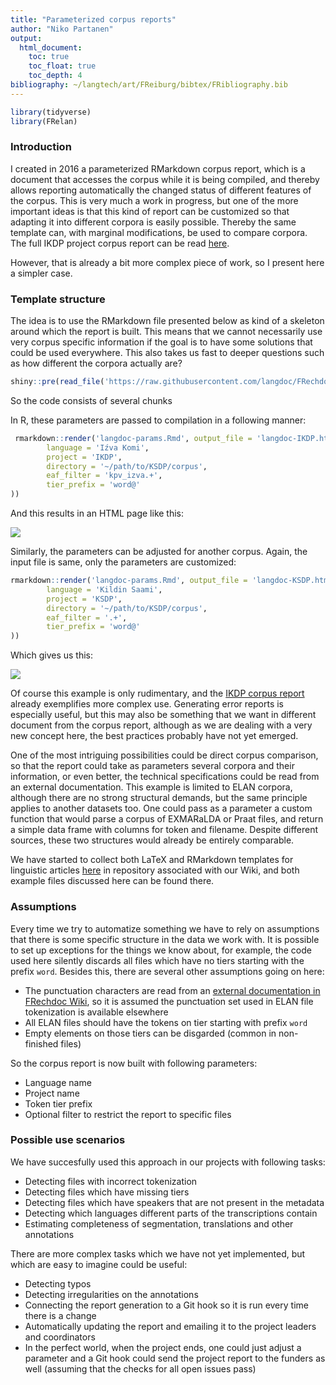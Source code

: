 ```yaml
---
title: "Parameterized corpus reports"
author: "Niko Partanen"
output:
  html_document:
    toc: true
    toc_float: true
    toc_depth: 4
bibliography: ~/langtech/art/FReiburg/bibtex/FRibliography.bib
---
```


```r
library(tidyverse)
library(FRelan)
```

### Introduction

I created in 2016 a parameterized RMarkdown corpus report, which is a document that accesses the corpus while it is being compiled, and thereby allows reporting automatically the changed status of different features of the corpus. This is very much a work in progress, but one of the more important ideas is that this kind of report can be customized so that adapting it into different corpora is easily possible. Thereby the same template can, with marginal modifications, be used to compare corpora. The full IKDP project corpus report can be read [here](http://langdoc.github.io/kpv/).

However, that is already a bit more complex piece of work, so I present here a simpler case.

### Template structure

The idea is to use the RMarkdown file presented below as kind of a skeleton around which the report is built. This means that we cannot necessarily use very corpus specific information if the goal is to have some solutions that could be used everywhere. This also takes us fast to deeper questions such as how different the corpora actually are?

```r
shiny::pre(read_file('https://raw.githubusercontent.com/langdoc/FRechdoc/master/prose/langdoc-params.Rmd'), class='rmarkdown')
```

So the code consists of several chunks

In R, these parameters are passed to compilation in a following manner:

```r
 rmarkdown::render('langdoc-params.Rmd', output_file = 'langdoc-IKDP.html', params = list(
        language = 'Iźva Komi',
        project = 'IKDP',
        directory = '~/path/to/KSDP/corpus',
        eaf_filter = 'kpv_izva.+',
        tier_prefix = 'word@'
))
```

And this results in an HTML page like this:

![](http://i.imgur.com/YewuS3i.png)

Similarly, the parameters can be adjusted for another corpus. Again, the input file is same, only the parameters are customized:

```r
rmarkdown::render('langdoc-params.Rmd', output_file = 'langdoc-KSDP.html', params = list(
        language = 'Kildin Saami',
        project = 'KSDP',
        directory = '~/path/to/KSDP/corpus',
        eaf_filter = '.+',
        tier_prefix = 'word@'
))
```

Which gives us this:

![](http://i.imgur.com/thk7UKR.png)

Of course this example is only rudimentary, and the [IKDP corpus report](http://langdoc.github.io/kpv/) already exemplifies more complex use. Generating error reports is especially useful, but this may also be something that we want in different document from the corpus report, although as we are dealing with a very new concept here, the best practices probably have not yet emerged.

One of the most intriguing possibilities could be direct corpus comparison, so that the report could take as parameters several corpora and their information, or even better, the technical specifications could be read from an external documentation. This example is limited to ELAN corpora, although there are no strong structural demands, but the same principle applies to another datasets too. One could pass as a parameter a custom function that would parse a corpus of EXMARaLDA or Praat files, and return a simple data frame with columns for token and filename. Despite different sources, these two structures would already be entirely comparable. 

We have started to collect both LaTeX and RMarkdown templates for linguistic articles [here](https://github.com/langdoc/FRechdoc/tree/master/prose) in repository associated with our Wiki, and both example files discussed here can be found there.

### Assumptions

Every time we try to automatize something we have to rely on assumptions that there is some specific structure in the data we work with. It is possible to set up exceptions for the things we know about, for example, the code used here silently discards all files which have no tiers starting with the prefix `word`. Besides this, there are several other assumptions going on here:

- The punctuation characters are read from an [external documentation in FRechdoc Wiki](https://github.com/langdoc/FRechdoc/blob/master/transcription/punctuation.txt), so it is assumed the punctuation set used in ELAN file tokenization is available elsewhere
- All ELAN files should have the tokens on tier starting with prefix `word`
- Empty elements on those tiers can be disgarded (common in non-finished files)

So the corpus report is now built with following parameters:

- Language name
- Project name
- Token tier prefix
- Optional filter to restrict the report to specific files

### Possible use scenarios

We have succesfully used this approach in our projects with following tasks:

- Detecting files with incorrect tokenization
- Detecting files which have missing tiers
- Detecting files which have speakers that are not present in the metadata
- Detecting which languages different parts of the transcriptions contain
- Estimating completeness of segmentation, translations and other annotations

There are more complex tasks which we have not yet implemented, but which are easy to imagine could be useful:

- Detecting typos
- Detecting irregularities on the annotations
- Connecting the report generation to a Git hook so it is run every time there is a change
- Automatically updating the report and emailing it to the project leaders and coordinators
- In the perfect world, when the project ends, one could just adjust a parameter and a Git hook could send the project report to the funders as well (assuming that the checks for all open issues pass)
